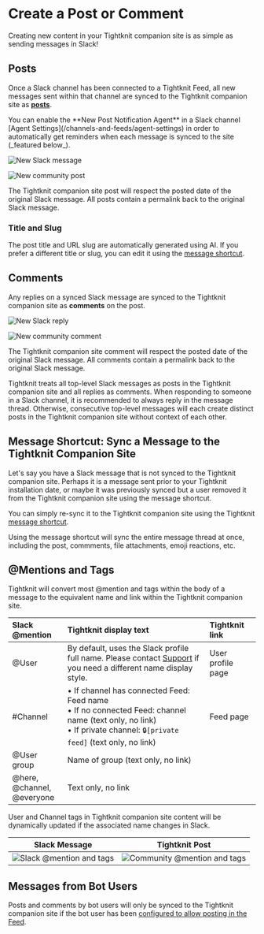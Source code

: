 
# Create a Post or Comment

Creating new content in your Tightknit companion site is as simple as sending messages in Slack!

## Posts

Once a Slack channel has been connected to a Tightknit Feed, all new messages sent within that channel
are synced to the Tightknit companion site as **[posts](/companion-site/pages/post)**.

<Callout type="info">
  You can enable the **New Post Notification Agent** in a Slack channel [Agent
  Settings](/channels-and-feeds/agent-settings) in order to automatically get
  reminders when each message is synced to the site (_featured below_).
</Callout>

![New Slack message](/basics/new-slack-message2.png)

![New community post](/basics/new-post.png)

The Tightknit companion site post will respect the posted date of the original Slack message. All posts contain a permalink back to the original Slack message.

### Title and Slug

The post title and URL slug are automatically generated using AI.
If you prefer a different title or slug, you can edit it using the [message shortcut](/shortcuts/message-shortcuts#tightknit-shortcuts).

## Comments

Any replies on a synced Slack message are synced to the Tightknit companion site as **comments** on the post.

![New Slack reply](/basics/new-slack-reply.png)

![New community comment](/basics/new-comment.png)

The Tightknit companion site comment will respect the posted date of the original Slack message. All comments contain a permalink back to the original Slack message.

<Callout>
  Tightknit treats all top-level Slack messages as posts in the Tightknit
  companion site and all replies as comments. When responding to someone in a
  Slack channel, it is recommended to always reply in the message thread.
  Otherwise, consecutive top-level messages will each create distinct posts in
  the Tightknit companion site without context of each other.
</Callout>

## Message Shortcut: Sync a Message to the Tightknit Companion Site

Let's say you have a Slack message that is not synced to the Tightknit companion site. Perhaps it is a message sent prior
to your Tightknit installation date, or maybe it was previously synced but a user removed it from the Tightknit companion site using the message shortcut.

You can simply re-sync it to the Tightknit companion site using the Tightknit [message shortcut](/basics/message-shortcuts#tightknit-shortcuts).

<Callout>
  Using the message shortcut will sync the entire message thread at once,
  including the post, commments, file attachments, emoji reactions, etc.
</Callout>

## @Mentions and Tags

Tightknit will convert most @mention and tags within the body of a message to the equivalent name and link within the Tightknit companion site.

| **Slack @mention**                   | **Tightknit display text**                                                                                                                                                 | **Tightknit link** |
| :----------------------------------- | :------------------------------------------------------------------------------------------------------------------------------------------------------------------------- | :----------------- |
| @User                                | By default, uses the Slack profile full name. Please contact [Support](mailto:support@tightknit.ai) if you need a different name display style.                            | User profile page  |
| #Channel                             | • If channel has connected Feed: Feed name<br/>• If no connected Feed: channel name (text only, no link)<br/>• If private channel: `🔒[private feed]` (text only, no link) | Feed page          |
| @User group                          | Name of group (text only, no link)                                                                                                                                         |                    |
| @here,<br/> @channel,<br/> @everyone | Text only, no link                                                                                                                                                         |                    |

User and Channel tags in Tightknit companion site content will be dynamically updated if the associated name changes in Slack.

|                      Slack Message                       |                          Tightknit Post                          |
| :------------------------------------------------------: | :--------------------------------------------------------------: |
| ![Slack @mention and tags](/basics/at-mention-slack.png) | ![Community @mention and tags](/basics/at-mention-community.png) |

## Messages from Bot Users

Posts and comments by bot users will only be synced to the Tightknit companion site if the bot user has been [configured to allow posting in the Feed](/companion-site/profiles/allowed-bots).
